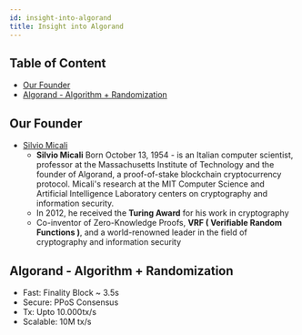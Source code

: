 ```yaml
---
id: insight-into-algorand
title: Insight into Algorand
---
```


## Table of Content
-   [Our Founder](#our-founder)
-   [Algorand - Algorithm +
    Randomization](#algorand---algorithm--randomization)

## Our Founder
-   [Silvio Micali](https://en.wikipedia.org/wiki/Silvio_Micali)
    -   **Silvio Micali** Born October 13, 1954 - is an Italian computer
        scientist, professor at the Massachusetts Institute of
        Technology and the founder of Algorand, a proof-of-stake
        blockchain cryptocurrency protocol. Micali's research at the MIT
        Computer Science and Artificial Intelligence Laboratory centers
        on cryptography and information security.
    -   In 2012, he received the **Turing Award** for his work in
        cryptography
    -   Co-inventor of Zero-Knowledge Proofs, **VRF ( Verifiable Random
        Functions )**, and a world-renowned leader in the field of
        cryptography and information security

## Algorand - Algorithm + Randomization
-   Fast: Finality Block \~ 3.5s
-   Secure: PPoS Consensus
-   Tx: Upto 10.000tx/s
-   Scalable: 10M tx/s
